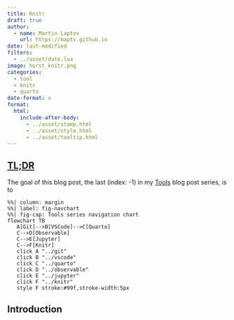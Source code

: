 ```yaml
---
title: Knitr
draft: true
author:
  - name: Martin Laptev
    url: https://maptv.github.io
date: last-modified
filters:
  - ../asset/date.lua
image: horst_knitr.png
categories:
  - tool
  - knitr
  - quarto
date-format: x
format:
  html:
    include-after-body:
      - ../asset/stamp.html
      - ../asset/style.html
      - ../asset/tooltip.html
---
```


## [TL;DR]{.underline .blue data-bs-toggle="tooltip" data-bs-title="too long; didn't read"}

The goal of this blog post, the last (index: -1) in my [Tools](..#category=tool) blog post series, is to

```mermaid
%%| column: margin
%%| label: fig-navchart
%%| fig-cap: Tools series navigation chart
flowchart TB
   A[Git]-->B[VSCode]-->C[Quarto]
   C-->D[Observable]
   C-->E[Jupyter]
   C-->F[Knitr]
   click A "../git"
   click B "../vscode"
   click C "../quarto"
   click D "../observable"
   click E "../jupyter"
   click F "../knitr"
   style F stroke:#99f,stroke-width:5px
```

## Introduction {#sec-intro}
